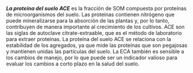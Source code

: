 ***La proteína del suelo ACE*** es la fracción de SOM compuesta por proteínas de
microorganismos del suelo. Las proteínas contienen nitrógeno que puede
mineralizarse para la absorción de las plantas y, por lo tanto, contribuyen de
manera importante al crecimiento de los cultivos. ACE son las siglas de
autoclave citrate-extraable, que es el método de laboratorio para extraer
proteínas. La proteína del suelo ACE se relaciona con la estabilidad de los
agregados, ya que mide las proteínas que son pegajosas y mantienen unidas las
partículas del suelo. La ECA también es sensible a los cambios de manejo, por lo
que puede ser un indicador valioso para evaluar los cambios a corto plazo en la
salud del suelo.